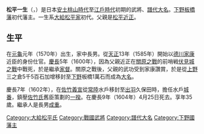 {{unreferenced|time=2015-12-13T04:50:31+00:00}}
{{Infobox officeholder
| name               = 松平一生
| image              = 
| caption            = 

| office            = {{link-ja|板橋藩|板橋藩}}藩主
| term_start        = 1600年
| term_end          = 1604年
| predecessor       = {{small|新設}}
| successor         = {{link-ja|松平成重|松平成重}}

| birth_name         = 	
| birth_date         = 1570年<br>（[[元龜|元龜]]元年）
| birth_place        = 
| death_date         = {{death date and age|1604|5|23|1570}}<br>（[[慶長|慶長]]9年4月25日）
| death_place        = 
| module             = {{日本武士|child=yes
|時代= [[安土桃山時代|安土桃山時代]]－[[江戶時代|江戶時代]]初期
|幼名= 新次郎、五左衛門
|改名= 
|别名= 
|諡号= 
|神号= 
|戒名= 松盛院殿華山淨榮大居士
|洗禮名= 
|墓所= [[栃木縣|栃木縣]][[日光市|日光市]]板橋的[[福生寺|福生寺]]
|朝廷官位= 
|幕府職位= 
|主君= 
|藩= [[下野國|下野國]][[板橋藩|板橋藩]]主
|氏族= [[大給松平家|大給松平家]]
|父= [[松平近正|松平近正]]
|母= [[大久保六左衛門|大久保六左衛門]]的女兒
|養父= 
|養母= 
|兄弟= 
|姐妹= 
|正室= [[松平忠成|松平忠成]]的女兒
|側室= 
|子= '''[[松平成重|成重]]'''
|女= [[慈照院|慈照院]]（[[日根野吉明|日根野吉明]]正室）、[[諏訪賴雄|諏訪賴雄]]室
|養子= 
|養女= 
 }}
}}

'''松平一生'''（{{jpn|j=松平 一生|kana=まつだいら かずなり|rm=Matsudaira Kazunari}}，{{bd|1570年||1604年|5月23日|}}）是日本[[安土桃山時代|安土桃山時代]]至[[江戶時代|江戶時代]]初期的武將、[[譜代大名|譜代大名]]。[[下野|下野]][[板橋藩|板橋藩]]初代藩主。一生系[[大給松平家|大給松平家]]初代。父親是[[松平近正|松平近正]]。

== 生平 ==
在[[元龜|元龜]]元年（1570年）出生，家中長男。從[[天正_(日本)|天正]]13年（1585年）開始以[[德川家康|德川家康]]近臣的身份仕官。[[慶長|慶長]]5年（1600年），因為父親近正在[[關原之戰|關原之戰]]的前哨戦[[伏見城之戰|伏見城之戰]]中戰死，於是繼承[[家督|家督]]。關原之戰後，父親的武功受到家康讚賞，於是從[[上野|上野]]三之倉5千5百石加增移封至[[下野|下野]]板橋1萬石而成為[[大名_(稱謂)|大名]]。

慶長7年（1602年），在[[佐竹義宣|佐竹義宣]]從[[常陸|常陸]]水戶移封至[[出羽|出羽]]久保田時，擔任水戶[[城番|城番]]，鎮壓[[佐竹氏|佐竹氏]]舊臣策劃的[[一揆|一揆]]。在慶長9年（1604年）4月25日死去。享年35歲。繼承人是長男[[松平成重|成重]]。


{{大給松平家當主|親清流大給松平家|第3代|1600年－1604年}}
{{板橋藩主|初代|1600年－1604年}}
[[Category:大給松平氏|Category:大給松平氏]]
[[Category:戰國武將|Category:戰國武將]]
[[Category:譜代大名|Category:譜代大名]]
[[Category:下野國藩主|Category:下野國藩主]]